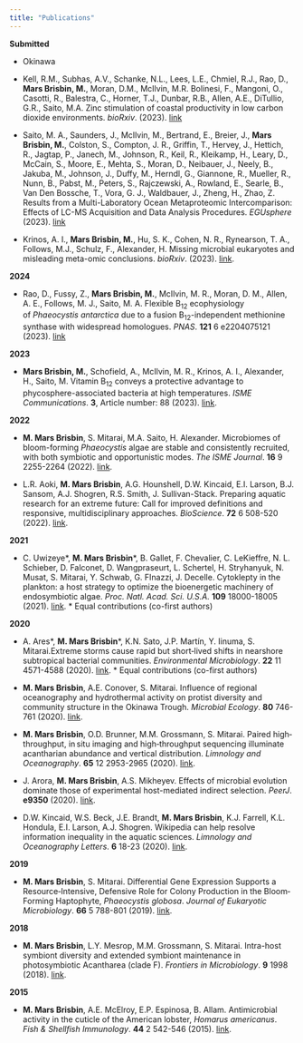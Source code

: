 ```yaml
---
title: "Publications"
---
```


**Submitted**

- Okinawa

- Kell, R.M., Subhas, A.V., Schanke, N.L., Lees, L.E., Chmiel, R.J., Rao, D., **Mars Brisbin, M.**, Moran, D.M., McIlvin, M.R. Bolinesi, F., Mangoni, O., Casotti, R., Balestra, C., Horner, T.J., Dunbar, R.B., Allen, A.E., DiTullio, G.R., Saito, M.A. Zinc stimulation of coastal productivity in low carbon dioxide environments. *bioRxiv*. (2023). [link]( https://doi.org/10.1101/2023.11.05.565706)

- Saito, M. A., Saunders, J., McIlvin, M., Bertrand, E., Breier, J., **Mars Brisbin, M.**, Colston, S., Compton, J. R., Griffin, T., Hervey, J., Hettich, R., Jagtap, P., Janech, M., Johnson, R., Keil, R., Kleikamp, H., Leary, D., McCain, S., Moore, E., Mehta, S., Moran, D., Neibauer, J., Neely, B., Jakuba, M., Johnson, J., Duffy, M., Herndl, G., Giannone, R., Mueller, R., Nunn, B., Pabst, M., Peters, S., Rajczewski, A., Rowland, E., Searle, B., Van Den Bossche, T., Vora, G. J., Waldbauer, J., Zheng, H., Zhao, Z.  Results from a Multi-Laboratory Ocean Metaproteomic Intercomparison: Effects of LC-MS Acquisition and Data Analysis Procedures. *EGUsphere* (2023). [link](https://doi.org/10.5194/egusphere-2023-3148)

- Krinos, A. I., **Mars Brisbin, M.**, Hu, S. K., Cohen, N. R., Rynearson, T. A., Follows, M.J., Schulz, F., Alexander, H. Missing microbial eukaryotes and misleading meta-omic conclusions. *bioRxiv*. (2023). [link](https://doi.org/10.1101/2023.07.30.551153).


**2024**

- Rao, D., Fussy, Z., **Mars Brisbin, M.**, McIlvin, M. R., Moran, D. M., Allen, A. E., Follows, M. J., Saito, M. A. Flexible B~12~ ecophysiology of *Phaeocystis antarctica* due to a fusion B~12~-independent methionine synthase with widespread homologues. *PNAS*. **121** 6 e2204075121 (2023). [link](https://doi.org/10.1073/pnas.2204075121)

**2023**

- **Mars Brisbin, M.**, Schofield, A., McIlvin, M. R., Krinos, A. I., Alexander, H., Saito, M. Vitamin B~12~ conveys a protective advantage to phycosphere-associated bacteria at high temperatures. *ISME Communications*.  **3**, Article number: 88 (2023). [link](https://doi.org/10.1038/s43705-023-00298-6). 

**2022**

- **M. Mars Brisbin**, S. Mitarai, M.A. Saito, H. Alexander. Microbiomes of bloom-forming *Phaeocystis* algae are stable and consistently recruited, with both symbiotic and opportunistic modes. *The ISME Journal*. **16** 9 2255-2264 (2022). [link](https://www.nature.com/articles/s41396-022-01263-2).

- L.R. Aoki, **M. Mars Brisbin**, A.G. Hounshell, D.W. Kincaid, E.I. Larson, B.J. Sansom, A.J. Shogren, R.S. Smith, J. Sullivan-Stack. Preparing aquatic research for an extreme future: Call for improved definitions and responsive, multidisciplinary approaches. *BioScience*. **72** 6 508-520 (2022). [link](https://academic.oup.com/bioscience/article/72/6/508/6573842).

**2021**

- C. Uwizeye\*, **M. Mars Brisbin**\*, B. Gallet, F. Chevalier, C. LeKieffre, N. L. Schieber, D. Falconet, D. Wangpraseurt, L. Schertel, H. Stryhanyuk, N. Musat, S. Mitarai, Y. Schwab, G. FInazzi, J. Decelle. Cytoklepty in the plankton: a host strategy to optimize the bioenergetic machinery of endosymbiotic algae. *Proc. Natl. Acad. Sci. U.S.A.* **109** 18000-18005 (2021). [link](https://www.pnas.org/doi/full/10.1073/pnas.2025252118).  *\ Equal contributions (co-first authors)

**2020**

- A. Ares\*, **M. Mars Brisbin**\*, K.N. Sato, J.P. Martín, Y. Iinuma, S. Mitarai.Extreme storms cause rapid but short‐lived shifts in nearshore subtropical bacterial communities.
*Environmental Microbiology*. **22** 11 4571-4588 (2020). [link](https://ami-journals.onlinelibrary.wiley.com/doi/abs/10.1111/1462-2920.15178). *\ Equal contributions (co-first authors)

- **M. Mars Brisbin**, A.E. Conover, S. Mitarai. Influence of regional oceanography and hydrothermal activity on protist diversity and community structure in the Okinawa Trough. *Microbial Ecology*. **80** 746-761 (2020). [link](https://link.springer.com/article/10.1007/s00248-020-01583-w).

- **M. Mars Brisbin**, O.D. Brunner, M.M. Grossmann, S. Mitarai. Paired high‐throughput, in situ imaging and high‐throughput sequencing illuminate acantharian abundance and vertical distribution. *Limnology and Oceanography*. **65** 12 2953-2965 (2020). [link](https://aslopubs.onlinelibrary.wiley.com/doi/full/10.1002/lno.11567).

- J. Arora, **M. Mars Brisbin**, A.S. Mikheyev. Effects of microbial evolution dominate those of experimental host-mediated indirect selection. *PeerJ*. **e9350** (2020). [link](https://peerj.com/articles/9350/).

- D.W. Kincaid, W.S. Beck, J.E. Brandt, **M. Mars Brisbin**, K.J. Farrell, K.L. Hondula, E.I. Larson, A.J. Shogren. Wikipedia can help resolve information inequality in the aquatic sciences. *Limnology and Oceanography Letters*. **6** 18-23 (2020). [link](https://aslopubs.onlinelibrary.wiley.com/doi/pdf/10.1002/lol2.10168).

**2019**

- **M. Mars Brisbin**, S. Mitarai. Differential Gene Expression Supports a Resource‐Intensive, Defensive Role for Colony Production in the Bloom‐Forming Haptophyte, *Phaeocystis globosa*. *Journal of Eukaryotic Microbiology*. **66** 5 788-801 (2019). [link](https://onlinelibrary.wiley.com/doi/full/10.1111/jeu.12727).

**2018**

- **M. Mars Brisbin**, L.Y. Mesrop, M.M. Grossmann, S. Mitarai. Intra-host symbiont diversity and extended symbiont maintenance in photosymbiotic Acantharea (clade F). *Frontiers in Microbiology*. **9** 1998 (2018). [link](https://www.frontiersin.org/articles/10.3389/fmicb.2018.01998/full).

**2015**

- **M. Mars Brisbin**, A.E. McElroy, E.P. Espinosa, B. Allam. Antimicrobial activity in the cuticle of the American lobster, *Homarus americanus*. *Fish & Shellfish Immunology*. **44** 2 542-546 (2015). [link](https://www.sciencedirect.com/science/article/abs/pii/S1050464815001084).